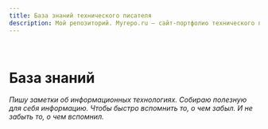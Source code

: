 ```yaml
---
title: База знаний технического писателя
description: Мой репозиторий. Myrepo.ru – сайт-портфолио технического писателя
---
```



<br />

# База знаний

*Пишу заметки об информационных технологиях. Собираю полезную для себя информацию. Чтобы быстро вспомнить то, о чем забыл. И не забыть то, о чем вспомнил.*

<br />

<GuideCards/>
